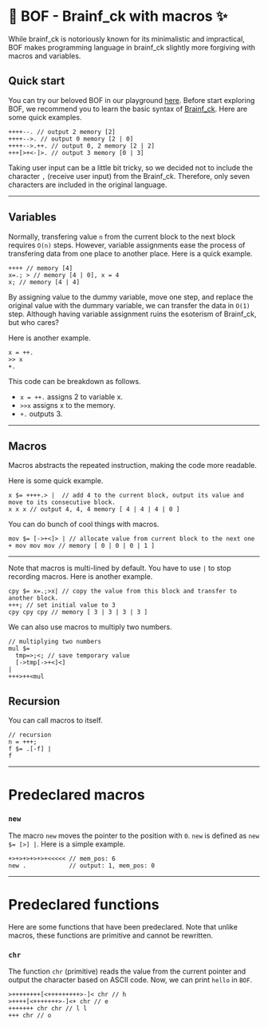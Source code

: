 # 🧠 BOF - Brainf_ck with macros ✨
While brainf_ck is notoriously known for its minimalistic and impractical, BOF makes programming language in brainf_ck slightly more forgiving with macros and variables.

## Quick start
You can try our beloved BOF in our playground <a href="https://bof-blush.vercel.app/">here</a>.
Before start exploring BOF, we recommend you to learn the basic syntax of [<u>Brainf_ck</u>](https://en.wikipedia.org/wiki/Brainf_ck).
Here are some quick examples.
```
++++--. // output 2 memory [2]
++++-->. // output 0 memory [2 | 0]
++++-->.++. // output 0, 2 memory [2 | 2]
+++[>+<-]>. // output 3 memory [0 | 3]
```
Taking user input can be a little bit tricky, so we decided not to include the character `,` (receive user input) from the Brainf_ck. Therefore, only seven characters are included in the original language.

---
## Variables
Normally, transfering value `n` from the current block to the next block requires `O(n)` steps. 
However, variable assignments ease the process of transfering data from one place to another place. Here is a quick example.

```
++++ // memory [4]
x=.; > // memory [4 | 0], x = 4
x; // memory [4 | 4]
```

By assigning value to the dummy variable, move one step, and replace the original value with the dummary variable, we can transfer the data in `O(1)` step. Although having variable assignment ruins the esoterism of Brainf_ck, but who cares? 

Here is another example. 

```
x = ++.
>> x
+.
```
This code can be breakdown as follows.
- `x = ++.` assigns 2 to variable x.
- `>>x`  assigns x to the memory.
- `+.`  outputs 3.
---
## Macros
Macros abstracts the repeated instruction, making the code more readable.

Here is some quick example.
```
x $= ++++.> |  // add 4 to the current block, output its value and move to its consecutive block.
x x x // output 4, 4, 4 memory [ 4 | 4 | 4 | 0 ]
```

You can do bunch of cool things with macros.
```
mov $= [->+<]> | // allocate value from current block to the next one
+ mov mov mov // memory [ 0 | 0 | 0 | 1 ]
```
---

Note that macros is multi-lined by default. You have to use `|` to stop recording macros. Here is another example.

```
cpy $= x=.;>x| // copy the value from this block and transfer to another block.
+++; // set initial value to 3
cpy cpy cpy // memory [ 3 | 3 | 3 | 3 ]
```

We can also use macros to multiply two numbers.
```
// multiplying two numbers 
mul $= 
  tmp=>;<; // save temporary value
  [->tmp[->+<]<]
|
+++>++<mul
```
## Recursion

You can call macros to itself.

```
// recursion
n = +++;
f $= .[-f] |
f
```

---
# Predeclared macros

### `new`  
The macro `new` moves the pointer to the position with `0`.
`new` is defined as `new $= [>] |`. Here is a simple example.
```
+>+>+>+>+>+<<<<< // mem_pos: 6
new .            // output: 1, mem_pos: 0
``` 
---

# Predeclared functions

Here are some functions that have been predeclared. Note that unlike macros, these functions are primitive and cannot be rewritten.

### `chr`  
The function `chr` (primitive) reads the value from the current pointer and output the character based on ASCII code.
Now, we can print `hello` in `BOF`.

```
>++++++++[<+++++++++>-]< chr // h
>++++[<+++++++>-]<+ chr // e
+++++++ chr chr // l l
+++ chr // o
``` 